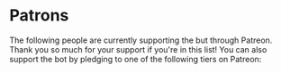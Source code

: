 # Patrons

The following people are currently supporting the but through Patreon. Thank you so much for your support if you're in this list! You can also support the bot by pledging to one of the following tiers
on Patreon:


<Patrons />
